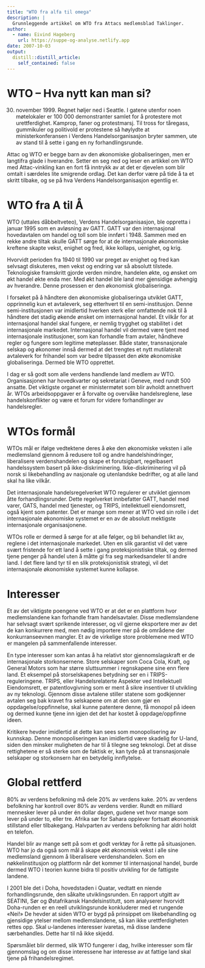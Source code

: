 ```yaml
---
title: "WTO fra alfa til omega"
description: |
  Grunnleggende artikkel om WTO fra Attacs medlemsblad Taklinger.
author:
  - name: Eivind Hageberg
    url: https://suppe-og-analyse.netlify.app
date: 2007-10-03
output:
  distill::distill_article:
    self_contained: false
---
```


# WTO – Hva nytt kan man si?

30. november 1999. Regnet høljer ned i Seattle. I gatene utenfor noen møtelokaler er 100 000 demonstranter samlet for å protestere mot urettferdighet. Kamprop, faner og protestmarsj. Til tross for tåregass, gummikuler og politivold er protestene så høylydte at ministerkonferansen i Verdens Handelsorganisasjon bryter sammen, ute av stand til å sette i gang en ny forhandlingsrunde.

Attac og WTO er begge barn av den økonomiske globaliseringen, men er langtifra glade i hverandre. Setter en seg ned og leser en artikkel om WTO med Attac-vinkling kan en fort få inntrykk av at det er djevelen som blir omtalt i særdeles lite smigrende ordlag. Det kan derfor være på tide å ta et skritt tilbake, og se på hva Verdens Handelsorganisasjon egentlig er.

# WTO fra A til Å
WTO (uttales dåbbeltveteo), Verdens Handelsorganisasjon, ble oppretta i januar 1995 som en avløsning av GATT. GATT var den internasjonal hovedavtalen om handel og toll som ble innført i 1948. Sammen med en rekke andre tiltak skulle GATT sørge for at de internasjonale økonomiske kreftene skapte vekst, enighet og fred, ikke kollaps, uenighet, og krig.

Hvorvidt perioden fra 1940 til 1990 var preget av enighet og fred kan selvsagt diskuteres, men vekst og endring var så absolutt tilstede. Teknologiske framskritt gjorde verden mindre, handelen økte, og ønsket om økt handel økte enda mer. Med økt handel ble land mer gjensidige avhengig av hverandre. Denne prosessen er den økonomisk globaliseringa.

I forsøket på å håndtere den økonomiske globaliseringa utviklet GATT, opprinnelig kun et avtaleverk, seg etterhvert til en semi-institusjon. Denne semi-institusjonen var imidlertid hverken sterk eller omfattende nok til å håndtere det stadig økende ønsket om internasjonal handel. Et vilkår for at internasjonal handel skal fungere, er nemlig trygghet og stabilitet i det internasjonale markedet. Internasjonal handel vil dermed være tjent med internasjonale institusjoner, som kan forhandle fram avtaler, håndheve regler og fungere som legitime møteplasser. Både stater, transnasjonale selskap og økonomer innså dermed at det trengtes et nytt mutilateralt avtaleverk for frihandel som var bedre tilpasset den økte økonomiske globaliseringa. Dermed ble WTO opprettet.

I dag er så godt som alle verdens handlende land medlem av WTO. Organisasjonen har hovedkvarter og sekretariat i Geneve, med rundt 500 ansatte. Det viktigste organet er ministermøtet som blir avholdt annethvert år. WTOs arbeidsoppgaver er å forvalte og overvåke handelsreglene, løse handelskonflikter og være et forum for videre forhandlinger av handelsregler.

# WTOs formål
WTOs mål er ifølge vedtektene deres å øke den økonomiske veksten i alle medlemsland gjennom å redusere toll og andre handelshindringer, liberalisere verdenshandelen og skape et forutsigbart, regelbasert handelssystem basert på ikke-diskriminering. Ikke-diskriminering vil på norsk si likebehandling av nasjonale og utenlandske bedrifter, og at alle land skal ha like vilkår.

Det internasjonale handelsregelverket WTO regulerer er utviklet gjennom åtte forhandlingsrunder. Dette regelverket innbefatter GATT, handel med varer, GATS, handel med tjenester, og TRIPS, intellektuell eiendomsrett, også kjent som patenter. Det er mange som mener at WTO ved sin rolle i det internasjonale økonomiske systemet er en av de absolutt mektigste internasjonale organisasjonene.

WTOs rolle er dermed å sørge for at alle følger, og bli behandlet likt av, reglene i det internasjonale markedet. Uten en slik garantist vil det være svært fristende for ett land å sette i gang proteksjonistiske tiltak, og dermed tjene penger på handel uten å måtte gi fra seg markedsandeler til andre land. I det flere land tyr til en slik proteksjonistisk strategi, vil det internasjonale økonomiske systemet kunne kollapse.

# Interesser
Et av det viktigste poengene ved WTO er at det er en plattform hvor medlemslandene kan forhandle fram handelsavtaler. Disse medlemslandene har selvsagt svært sprikende interesser, og vil gjerne eksportere mer av det de kan konkurrere med, men nødig importere mer på de områdene der konkurranseevnen mangler. Et av de virkelige store problemene med WTO er mangelen på sammenfallende interesser.

En type interesser som kan antas å ha relativt stor gjennomslagskraft er de internasjonale storkonsernene. Store selskaper som Coca Cola, Kraft, og General Motors som har større sluttsummer i regnskapene sine enn flere land. Et eksempel på storselskapenes betydning ser en i TRIPS-reguleringene. TRIPS, eller Handelsrelaterte Aspekter ved Intellektuell Eiendomsrett, er patentlovgivning som er ment å sikre insentiver til utvikling av ny teknologi. Gjennom disse avtalene stiller statene som godkjenner avtalen seg bak kravet fra selskapene om at den som gjør en oppdagelse/oppfinnelse, skal kunne patentere denne, få monopol på ideen og dermed kunne tjene inn igjen det det har kostet å oppdage/oppfinne ideen.

Kritikere hevder imidlertid at dette kan sees som monopolisering av kunnskap. Denne monopoliseringen kan imidlertid være skadelig for U-land, siden den minsker muligheten de har til å tilegne seg teknologi. Det at disse rettighetene er så sterke som de faktisk er, kan tyde på at transnasjonale selskaper og storkonsern har en betydelig innflytelse.

# Global rettferd
80% av verdens befolkning må dele 20% av verdens kake. 20% av verdens befolkning har kontroll over 80% av verdens verdier. Rundt en milliard mennesker lever på under én dollar dagen, gudene vet hvor mange som lever på under to, eller tre. Afrika sør for Sahara opplever fortsatt økonomisk stillstand eller tilbakegang. Halvparten av verdens befolkning har aldri holdt en telefon.

Handel blir av mange sett på som et godt verktøy for å rette på situasjonen. WTO har jo da også som mål å skape økt økonomisk vekst i alle sine medlemsland gjennom å liberalisere verdenshandelen. Som en nøkkelinstitusjon og plattform når det kommer til internasjonal handel, burde dermed WTO i teorien kunne bidra til positiv utvikling for de fattigste landene.

I 2001 ble det i Doha, hovedstaden i Quatar, vedtatt en niende forhandlingsrunde, den såkalte utviklingsrunden. En rapport utgitt av SEATINI, Sør og Østafrikansk Handelsinstitutt, som analyserer hvorvidt Doha-runden er en reell utviklingsrunde konkluderer med et rungende «Nei!» De hevder at siden WTO er bygd på prinsippet om likebehandling og gjensidige ytelser mellom medlemslandene, så kan ikke urettferdigheten rettes opp. Skal u-landenes interesser ivaretas, må disse landene særbehandles. Dette har til nå ikke skjedd.

Spørsmålet blir dermed, slik WTO fungerer i dag, hvilke interesser som får gjennomslag og om disse interessene har interesse av at fattige land skal tjene på frihandelsregimet.

